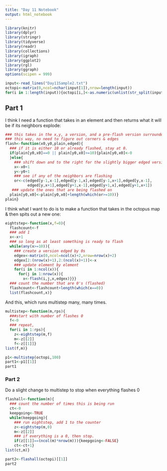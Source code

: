 ```yaml
---
title: "Day 11 Notebook"
output: html_notebook
---
```


```r
library(knitr)
library(dplyr)
library(stringr)
library(tidyverse)
library(readr)
library(collections)
library(igraph)
library(ggplot2)
library(rgl)
library(ggraph)
options(scipen = 999)
```

```r
input<-read_lines("Day11Sample2.txt")
octopi<-matrix(0,ncol=nchar(input[1]),nrow=length(input))
for(i in 1:length(input)){octopi[i,]<-as.numeric(unlist(str_split(input[i],"")))}
```

## Part 1
I think I need a function that takes in an element and then returns what it will be if its neighbors explode:

```r
### this takes in the x,y, a version, and a pre-flash version surrounded by an edge of 0's
### this way, no need to figure out corners & edges
flash<-function(x0,y0,plain,edged){
  ### if it is either 10 or already flashed, stay at 0.
  if(plain[y0,x0]==0 || plain[y0,x0]>=10){plain[y0,x0]<-0
  }else{
    ### shift down and to the right for the slightly bigger edged version
    x<-x0+1
    y<-y0+1
    ### see if any of the neighbors are flashing
    or<-c(edged[y-1,x-1],edged[y-1,x],edged[y-1,x+1],edged[y,x-1],
          edged[y,x+1],edged[y+1,x-1],edged[y+1,x],edged[y+1,x+1])
   ### update the ones that are being flashed on
  plain[y0,x0]<-plain[y0,x0]+length(which(or>=10))}
plain}
```

I think what I want to do is to make a function that takes in the octopus map & then spits out a new one:

```r
eightstep<-function(x,f=0){
  flashcount<-f
  ### add 1
  x<-x+1
  ### so long as at least something is ready to flash
  while(any(x>=10)){
    ### create a version edged by 0s
    edgex<-matrix(0,ncol=ncol(x)+2,nrow=nrow(x)+2)
    edgex[2:(nrow(x)+1),2:(ncol(x)+1)]<-x
    ### update element by element
    for(i in 1:ncol(x)){
      for(j in 1:nrow(x)){
        x<-flash(i,j,x,edgex)}}}
  ### count the number that are 0's (flashed)
  flashcount<-flashcount+length(which(x==0))
  list(flashcount,x)}
```


And this, which runs multistep many, many times.

```r
multistep<-function(m,rps){
  ###start with number of flashes 0
  f<-0
  ### repeat,
  for(i in 1:rps){
    z<-eightstep(m,f)
    m<-z[[2]]
    f<-z[[1]]}
list(f,m)}

```



```r
p1<-multistep(octopi,100)
part1<-p1[[1]]
part1

```
### Part 2
Do a slight change to multistep to stop when everything flashes 0
```r
flashall<-function(m){
  ### count the number of times this is being run
  ct<-0
  keepgoing<-TRUE
  while(keepgoing){
    ### run eightstep, add 1 to the counter
    z<-eightstep(m,0)
    m<-z[[2]]
    ### if everything is a 0, then stop.
    if(z[[1]]==(ncol(m)*nrow(m))){keepgoing<-FALSE}
    ct<-ct+1}
list(ct,m)}

```


```r
part2<-flashall(octopi)[[1]]
part2
```
